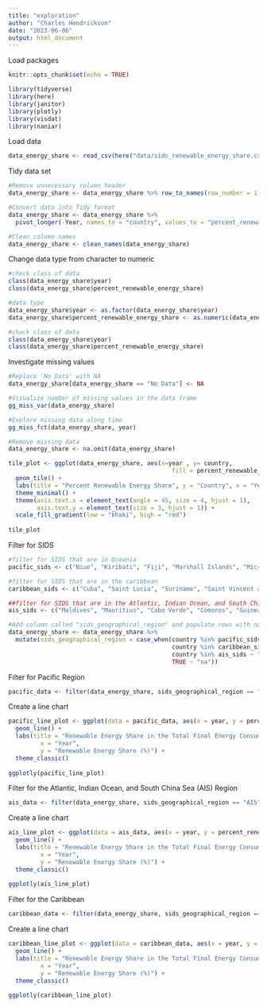 ```yaml
---
title: "exploration"
author: "Charles Hendrickson"
date: "2023-06-06"
output: html_document
---
```


Load packages
```r
knitr::opts_chunk$set(echo = TRUE)

library(tidyverse)
library(here)
library(janitor)
library(plotly)
library(visdat)
library(naniar)
```

Load data
```r
data_energy_share <- read_csv(here("data/sids_renewable_energy_share.csv"))
```

Tidy data set
```r
#Remove unnecessary column header
data_energy_share <- data_energy_share %>% row_to_names(row_number = 1)

#Convert data into Tidy format
data_energy_share <- data_energy_share %>%
  pivot_longer(-Year, names_to = "country", values_to = "percent_renewable_energy_share")

#Clean column names
data_energy_share <- clean_names(data_energy_share)
```

Change data type from character to numeric
```r
#check class of data
class(data_energy_share$year)
class(data_energy_share$percent_renewable_energy_share)

#data type
data_energy_share$year <- as.factor(data_energy_share$year)
data_energy_share$percent_renewable_energy_share <- as.numeric(data_energy_share$percent_renewable_energy_share)

#chack class of data
class(data_energy_share$year)
class(data_energy_share$percent_renewable_energy_share)

```

Investigate missing values
```r
#Replace 'No Data' with NA
data_energy_share[data_energy_share == "No Data"] <- NA

#Visualize number of missing values in the data frame
gg_miss_var(data_energy_share)

#Explore missing data along time
gg_miss_fct(data_energy_share, year)

#Remove missing data
data_energy_share <- na.omit(data_energy_share)
```


```r
tile_plot <- ggplot(data_energy_share, aes(x=year , y= country,
                                              fill = percent_renewable_energy_share)) +
  geom_tile() +
  labs(title = "Percent Renewable Energy Share", y = "Country", x = "Year") +
  theme_minimal() +
  theme(axis.text.x = element_text(angle = 45, size = 4, hjust = 1),
        axis.text.y = element_text(size = 3, hjust = 1)) +
  scale_fill_gradient(low = "khaki", high = "red")
  
tile_plot

```


Filter for SIDS
```r
#filter for SIDS that are in Oceania
pacific_sids <- c("Niue", "Kiribati", "Fiji", "Marshall Islands", "Micronesia, Federated States of", "Nauru", "Palau", "Papua New Guinea", "Samoa", "Solomon Islands", "Tonga", "Tuvalu", "Vanuatu", "Cook Islands", "Timor-Leste")

#filter for SIDS that are in the caribbean
caribbean_sids <- c("Cuba", "Saint Lucia", "Suriname", "Saint Vincent and the Grenadines", "Dominican Republic", "Dominica", "Grenada", "Jamaica", "Belize", "Guyana", "Anguilla", "Aruba", "Barbados", "Bermuda", "Virgin Islands, British", "Curaçao", "Haiti", "Saint Kitts and Nevis", "Trinidad and Tobago", "Turks and Caicos Islands", "Bahamas", "Cayman Islands", "Antigua and Barbuda", "Sint Maarten", "Montserrat")

##filter for SIDS that are in the Atlantic, Indian Ocean, and South China Sea
ais_sids <- c("Maldives", "Mauritius", "Cabo Verde", "Comoros", "Guinea-Bissau", "Sao Tome and Principe", "Seychelles", "Singapore")

#Add column called "sids_geographical_region" and populate rows with name of sids region
data_energy_share <- data_energy_share %>%
  mutate(sids_geographical_region = case_when(country %in% pacific_sids ~ "Pacific",
                                              country %in% caribbean_sids ~ "caribbean",
                                              country %in% ais_sids ~ "AIS",
                                              TRUE ~ "na"))
```

Filter for Pacific Region
```r
pacific_data <- filter(data_energy_share, sids_geographical_region == "Pacific")

```

Create a line chart
```r
pacific_line_plot <- ggplot(data = pacific_data, aes(x = year, y = percent_renewable_energy_share, color = country)) +
  geom_line() +
  labs(title = "Renewable Energy Share in the Total Final Energy Consumption (%) for Small Island Developing States in the Pacific (2000-2019)",
         x = "Year",
         y = "Renewable Energy Share (%)") +
  theme_classic()
  
ggplotly(pacific_line_plot)
```

Filter for the Atlantic, Indian Ocean, and South China Sea (AIS) Region
```r
ais_data <- filter(data_energy_share, sids_geographical_region == "AIS")

```

Create a line chart
```r
ais_line_plot <- ggplot(data = ais_data, aes(x = year, y = percent_renewable_energy_share, color = country)) +
  geom_line() +
  labs(title = "Renewable Energy Share in the Total Final Energy Consumption (%) for Small Island Developing States in the Atlantic, Indian Ocean, and South China Sea (2000-2019)",
         x = "Year",
         y = "Renewable Energy Share (%)") +
  theme_classic()
  
ggplotly(ais_line_plot)
```

Filter for the Caribbean
```r
caribbean_data <- filter(data_energy_share, sids_geographical_region == "caribbean")

```

Create a line chart
```r
caribbean_line_plot <- ggplot(data = caribbean_data, aes(x = year, y = percent_renewable_energy_share, color = country)) +
  geom_line() +
  labs(title = "Renewable Energy Share in the Total Final Energy Consumption (%) for Small Island Developing States in the Caribbean",
         x = "Year",
         y = "Renewable Energy Share (%)") +
  theme_classic()
  
ggplotly(caribbean_line_plot)
```


































